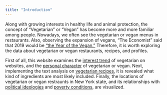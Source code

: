 ```yaml
---
title: "Introduction"
---
```


Along with growing interests in healthy life and animal protection, the concept of "Vegetarian" or "Vegan" has become more and more familiar among people. Nowadays, we often see the vegetarian or vegan menus in restaurants. Also, observing the expansion of vegans, "The Economist" said that 2019 would be ["the Year of the Vegan."](https://worldin2019.economist.com/theyearofthevegan) Therefore, it is worth exploring the data about vegetarian or vegan restaurants, recipes, and profiles.

First of all, this website examines the [interest trend](https://sun-wenjun.github.io/vegetarian_visualization_project/trend_updated.html) of vegetarian on websites, and the [personal character](https://sun-wenjun.github.io/vegetarian_visualization_project/demographic.html) of vegetarian or vegan. Next, implementing the text analysis on [vegetarian recipes](https://sun-wenjun.github.io/vegetarian_visualization_project/recipe.html), it is revealed what kind of ingredients are most likely included. Finally, the locations of vegetarian or vegan restraunts in New York state, and its relationships with [political ideologies](https://sun-wenjun.github.io/vegetarian_visualization_project/ideology_updated.html) and [poverty conditions](https://sun-wenjun.github.io/vegetarian_visualization_project/income_updated.html), are visualized.
